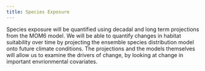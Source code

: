 ```yaml
---
title: Species Exposure
---
```


Species exposure will be quantified using decadal and long term projections from the MOM6 model. We will be able to quantify changes in habitat suitability over time by projecting the ensemble species distribution model onto future climate conditions. The projections and the models themselves will allow us to examine the drivers of change, by looking at change in important envrionmental covariates. 
